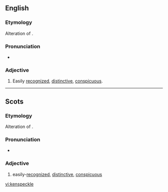 ==English==

===Etymology===
Alteration of {{term|kenspeck}}.

===Pronunciation===
* {{IPA|/ˈkɛnspɛkəl/|lang=en}}

===Adjective===
{{en-adj}}

# {{context|Scotland|northern|_|British|lang=en}} Easily [[recognize]]d, [[distinctive]], [[conspicuous]].

----

==Scots==

===Etymology===
Alteration of {{term|kenspeck}}.

===Pronunciation===
* {{IPA|/ˈkɛnspɛkl/|lang=sco}}

===Adjective===
{{sco-adj}}

# easily-[[recognize]]d, [[distinctive]], [[conspicuous]]

[[vi:kenspeckle]]
